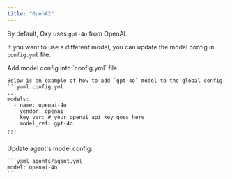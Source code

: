 ```yaml
---
title: "OpenAI"
---
```


By default, Oxy uses `gpt-4o` from OpenAI.

If you want to use a different model, you can update the model config in `config.yml` file.

<Steps>
  
  <Step title="Add model config">
    Add model config into `config.yml` file

    Below is an example of how to add `gpt-4o` model to the global config.
    ```yaml config.yml
    ...
    models:
      - name: openai-4o
        vendor: openai
        key_var: # your openai api key goes here
        model_ref: gpt-4o
    ...
    ```

  </Step>
  <Step title="Update agent's model config">
    Update agent's model config:

    ```yaml agents/agent.yml
    model: openai-4o
    ```

  </Step>
</Steps>
